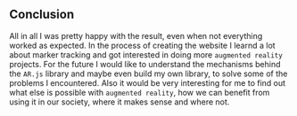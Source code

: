 <title>Augmented Reality | Portfolio</title>

## Conclusion
All in all I was pretty happy with the result, even when not everything worked as expected. In the
process of creating the website I learnd a lot about marker tracking and got interested in doing
more `augmented reality` projects.
For the future I would like to understand the mechanisms behind the `AR.js` library and maybe even
build my own library, to solve some of the problems I encountered.
Also it would be very interesting for me to find out what else is possible with `augmented reality`,
how we can benefit from using it in our society, where it makes sense and where not.
